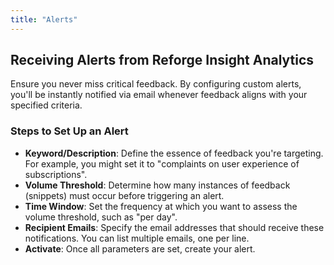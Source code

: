 ```yaml
---
title: "Alerts"
---
```


## Receiving Alerts from Reforge Insight Analytics

Ensure you never miss critical feedback. By configuring custom alerts, you'll be instantly notified via email whenever feedback aligns with your specified criteria.

### **Steps to Set Up an Alert**

- **Keyword/Description**: Define the essence of feedback you're targeting. For example, you might set it to "complaints on user experience of subscriptions".
- **Volume Threshold**: Determine how many instances of feedback (snippets) must occur before triggering an alert.
- **Time Window**: Set the frequency at which you want to assess the volume threshold, such as "per day".
- **Recipient Emails**: Specify the email addresses that should receive these notifications. You can list multiple emails, one per line.
- **Activate**: Once all parameters are set, create your alert.

